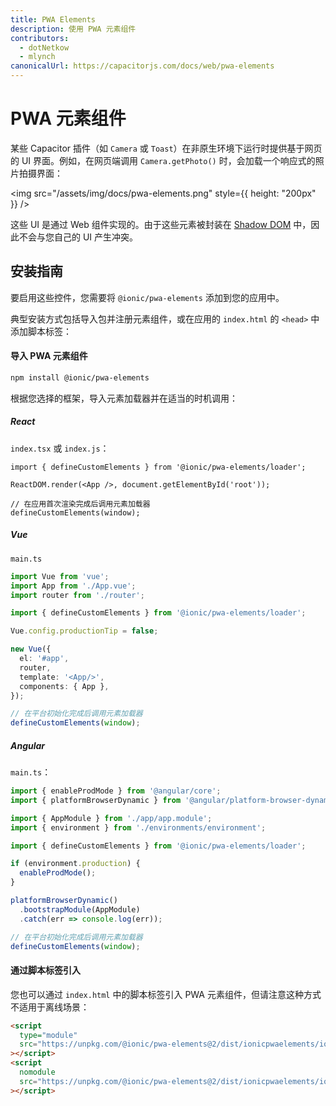 ```yaml
---
title: PWA Elements
description: 使用 PWA 元素组件
contributors:
  - dotNetkow
  - mlynch
canonicalUrl: https://capacitorjs.com/docs/web/pwa-elements
---
```


# PWA 元素组件

某些 Capacitor 插件（如 `Camera` 或 `Toast`）在非原生环境下运行时提供基于网页的 UI 界面。例如，在网页端调用 `Camera.getPhoto()` 时，会加载一个响应式的照片拍摄界面：

<img src="/assets/img/docs/pwa-elements.png" style={{ height: "200px" }} />

这些 UI 是通过 Web 组件实现的。由于这些元素被封装在 [Shadow DOM](https://developer.mozilla.org/en-US/docs/Web/Web_Components/Using_shadow_DOM) 中，因此不会与您自己的 UI 产生冲突。

## 安装指南

要启用这些控件，您需要将 `@ionic/pwa-elements` 添加到您的应用中。

典型安装方式包括导入包并注册元素组件，或在应用的 `index.html` 的 `<head>` 中添加脚本标签：

#### 导入 PWA 元素组件

```bash
npm install @ionic/pwa-elements
```

根据您选择的框架，导入元素加载器并在适当的时机调用：

##### React

`index.tsx` 或 `index.js`：

```tsx
import { defineCustomElements } from '@ionic/pwa-elements/loader';

ReactDOM.render(<App />, document.getElementById('root'));

// 在应用首次渲染完成后调用元素加载器
defineCustomElements(window);
```

##### Vue

`main.ts`

```typescript
import Vue from 'vue';
import App from './App.vue';
import router from './router';

import { defineCustomElements } from '@ionic/pwa-elements/loader';

Vue.config.productionTip = false;

new Vue({
  el: '#app',
  router,
  template: '<App/>',
  components: { App },
});

// 在平台初始化完成后调用元素加载器
defineCustomElements(window);
```

##### Angular

`main.ts`：

```typescript
import { enableProdMode } from '@angular/core';
import { platformBrowserDynamic } from '@angular/platform-browser-dynamic';

import { AppModule } from './app/app.module';
import { environment } from './environments/environment';

import { defineCustomElements } from '@ionic/pwa-elements/loader';

if (environment.production) {
  enableProdMode();
}

platformBrowserDynamic()
  .bootstrapModule(AppModule)
  .catch(err => console.log(err));

// 在平台初始化完成后调用元素加载器
defineCustomElements(window);
```

#### 通过脚本标签引入

您也可以通过 `index.html` 中的脚本标签引入 PWA 元素组件，但请注意这种方式不适用于离线场景：

```html
<script
  type="module"
  src="https://unpkg.com/@ionic/pwa-elements@2/dist/ionicpwaelements/ionicpwaelements.esm.js"
></script>
<script
  nomodule
  src="https://unpkg.com/@ionic/pwa-elements@2/dist/ionicpwaelements/ionicpwaelements.js"
></script>
```